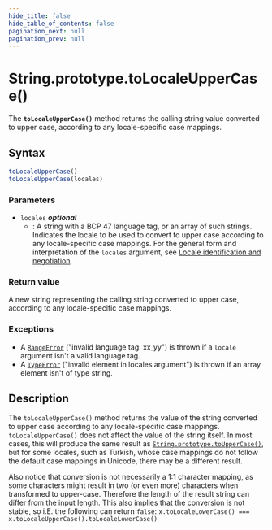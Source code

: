 ```yaml
---
hide_title: false
hide_table_of_contents: false
pagination_next: null
pagination_prev: null
---
```

# String.prototype.toLocaleUpperCase()

The **`toLocaleUpperCase()`** method returns the calling string
value converted to upper case, according to any locale-specific case mappings.

## Syntax

```js
toLocaleUpperCase()
toLocaleUpperCase(locales)
```

### Parameters

- `locales` _**optional**_
  - : A string with a BCP 47 language tag, or an array of such strings. Indicates the locale to be used to convert to upper case according to any locale-specific case mappings. For the general form and interpretation of the `locales` argument, see [Locale identification and negotiation](https://developer.mozilla.org/docs/Web/JavaScript/Reference/Global_Objects/Intl#locale_identification_and_negotiation).

### Return value

A new string representing the calling string converted to upper case, according to any
locale-specific case mappings.

### Exceptions

- A [`RangeError`](../../../globals/RangeError/RangeError.mdx) ("invalid language tag: xx_yy") is thrown if a
  `locale` argument isn't a valid language tag.
- A [`TypeError`](../../../globals/TypeError/TypeError.mdx) ("invalid element in locales argument") is thrown if an
  array element isn't of type string.

## Description

The `toLocaleUpperCase()` method returns the value of the string converted
to upper case according to any locale-specific case mappings.
`toLocaleUpperCase()` does not affect the value of the string itself. In most
cases, this will produce the same result as [`String.prototype.toUpperCase()`](../../../globals/String/prototype/toUpperCase.mdx), but for some locales, such as Turkish, whose case mappings do not
follow the default case mappings in Unicode, there may be a different result.

Also notice that conversion is not necessarily a 1:1 character mapping, as some
characters might result in two (or even more) characters when transformed to upper-case.
Therefore the length of the result string can differ from the input length. This also
implies that the conversion is not stable, so i.E. the following can return
`false`:
`x.toLocaleLowerCase() === x.toLocaleUpperCase().toLocaleLowerCase()`
